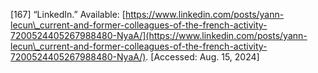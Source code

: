 \[167\]	“LinkedIn.” Available: [https://www.linkedin.com/posts/yann-lecun\_current-and-former-colleagues-of-the-french-activity-7200524405267988480-NyaA/](https://www.linkedin.com/posts/yann-lecun\_current-and-former-colleagues-of-the-french-activity-7200524405267988480-NyaA/). \[Accessed: Aug. 15, 2024\]